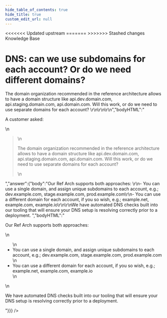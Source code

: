 ```yaml
---
hide_table_of_contents: true
hide_title: true
custom_edit_url: null
---
```



<head>
<<<<<<< Updated upstream
  <link rel="canonical" href="https://github.com/tnn-tnn-tnn-tnn-tnn-gruntwork-io/knowledge-base/discussions/61" />
=======
  <link rel="canonical" href="https://github.com/tnn-gruntwork-io/knowledge-base/discussions/61" />
>>>>>>> Stashed changes
</head>

<CenterLayout>
<span className="searchCategory">Knowledge Base</span>
<h1>DNS: can we use subdomains for each account? Or do we need different domains?</h1>
<GitHub discussion={{"id":"D_kwDOF8slf84AOB2C","number":61,"author":{"login":"zackproser"},"title":"DNS: can we use subdomains for each account? Or do we need different domains?","body":"A customer asked: \r\n> The domain organization recommended in the reference architecture allows to have a domain structure like api.dev.domain.com, api.staging.domain.com, api.domain.com. Will this work, or do we need to use separate domains for each account? \r\n\r\n\r\n","bodyHTML":"<p dir=\"auto\">A customer asked:</p>\n<blockquote>\n<p dir=\"auto\">The domain organization recommended in the reference architecture allows to have a domain structure like api.dev.domain.com, api.staging.domain.com, api.domain.com. Will this work, or do we need to use separate domains for each account?</p>\n</blockquote>","answer":{"body":"Our Ref Arch supports both approaches: \r\n- You can use a single domain, and assign unique subdomains to each account, e.g.; dev.example.com, stage.example.com, prod.example.com\r\n- You can use a different domain for each account, if you so wish, e.g.; example.net, example.com, example.io\r\n\r\nWe have automated DNS checks built into our tooling that will ensure your DNS setup is resolving correctly prior to a deployment. ","bodyHTML":"<p dir=\"auto\">Our Ref Arch supports both approaches:</p>\n<ul dir=\"auto\">\n<li>You can use a single domain, and assign unique subdomains to each account, e.g.; dev.example.com, stage.example.com, prod.example.com</li>\n<li>You can use a different domain for each account, if you so wish, e.g.; example.net, example.com, example.io</li>\n</ul>\n<p dir=\"auto\">We have automated DNS checks built into our tooling that will ensure your DNS setup is resolving correctly prior to a deployment.</p>"}}} />

</CenterLayout>
  

<!-- ##DOCS-SOURCER-START
{
  "sourcePlugin": "github-discussions",
  "hash": "cfb8d75e8ef76bb30bab377c1a861c48"
}
##DOCS-SOURCER-END -->
